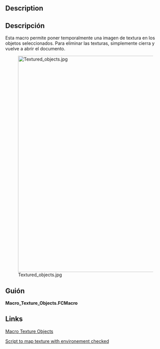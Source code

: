 <languages/>

<div class="mw-translate-fuzzy">
{{Macro/es
|Name=Texture Objects
|Icon=Macro_Texture_Objects.png
|Translate=Objetos de textura
|Description=Esta macro permite poner temporalmente una imagen de textura en los objetos seleccionados. Para eliminar las texturas, simplemente cierra y vuelve a abrir el documento.
|Author=yorik
|Version=1.0
|Date=2011-10-13
|Download=[https://www.freecadweb.org/wiki/images/d/da/Macro_Texture_Objects.png Icon Toolbar]
|FCVersion= 0.18 y por debajo
}}
</div>

==Description==

<div class="mw-translate-fuzzy">
==Descripción==
Esta macro permite poner temporalmente una imagen de textura en los objetos seleccionados. Para eliminar las texturas, simplemente cierra y vuelve a abrir el documento.
</div>

[[Image:Textured_objects.jpg|680px]]

<span id="Script"></span>
==Guión==

'''Macro_Texture_Objects.FCMacro'''

{{MacroCode|code=

import FreeCADGui
from PySide import QtGui
from pivy import coin

# get a jpg filename
jpgfilename = QtGui.QFileDialog.getOpenFileName(QtGui.QApplication.activeWindow(),'Open image file','*.jpg')

# apply textures
for obj in FreeCADGui.Selection.getSelection():
    rootnode = obj.ViewObject.RootNode
    tex =  coin.SoTexture2()
    tex.filename = str(jpgfilename[0])
    rootnode.insertChild(tex,1)

}}

==Links==

<div class="mw-translate-fuzzy">
[https://forum.freecadweb.org/viewtopic.php?t=7216 Macro Texture Objects]
</div>

<div class="mw-translate-fuzzy">
[https://forum.freecadweb.org/viewtopic.php?f=3&t=28795 Script to map texture with environement checked]
</div>